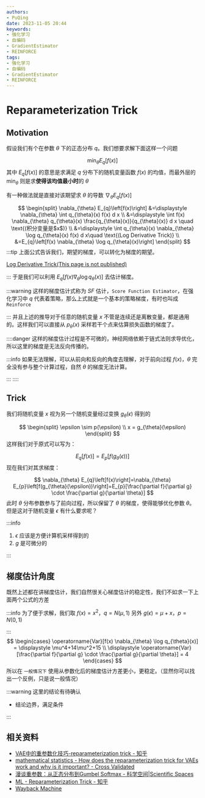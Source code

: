 ```yaml
---
authors:
- PuQing
date: 2023-11-05 20:44
keywords:
- 强化学习
- 自编码
- GradientEstimator
- REINFORCE
tags:
- 强化学习
- 自编码
- GradientEstimator
- REINFORCE
---
```

# Reparameterization Trick

## Motivation

假设我们有个在参数 $\theta$ 下的正态分布 $q$。我们想要求解下面这样一个问题

$$
\min_{\theta} E_{q}[f(x)]
$$
其中 $E_{q}[f(x)]$ 的意思是求满足 $q$ 分布下的随机变量函数 $f(x)$ 的均值，而最外层的 $\min_{\theta}$ 则是求**使得该均值最小时**的 $\theta$


<!--truncate-->
有一种做法就是直接对该期望求 $\theta$ 的导数 $\nabla_{\theta} E_{q}\left[f(x)\right]$

$$
\begin{split}
\nabla_{\theta} E_{q}\left[f(x)\right]
&=\displaystyle \nabla_{\theta} \int q_{\theta}(x) f(x) d x \\
&=\displaystyle \int f(x) \nabla_{\theta} q_{\theta}(x) \frac{q_{\theta}(x)}{q_{\theta}(x)} d x \quad \text{(积分变量是$x$)} \\
&=\displaystyle \int q_{\theta}(x) \nabla_{\theta} \log q_{\theta}(x) f(x) d x\quad \text{(Log Derivative Trick)} \\
&=E_{q}\left[f(x) \nabla_{\theta} \log q_{\theta}(x)\right]
\end{split}
$$
:::tip
上面公式告诉我们，期望的梯度，可以转化为梯度的期望。

[Log Derivative Trick(This page is not published)](./404)

:::
于是我们可以利用 $E_{q}\left[f(x) \nabla_{\theta} \log q_{\theta}(x)\right]$ 去估计梯度。

:::warning
这样的梯度估计式称为 $SF$ 估计，`Score Function Estimator`，在强化学习中 $q$ 代表着策略，那么上式就是一个基本的策略梯度，有时也叫成 `Reinforce`

:::
并且上述的推导对于任意的随机变量 $x$ 不管是连续还是离散变量，都是通用的。这样我们可以直接从 $p_{\theta}(x)$ 采样若干个点来估算损失函数的梯度了。

::::danger
这样的梯度估计过程是不可微的，神经网络依赖于链式法则求导优化，所以这里的梯度是无法反向传播的。

:::info
如果无法理解，可以从前向和反向的角度去理解，对于前向过程 $f(x)$，$\theta$ 完全没有参与整个计算过程，自然 $\theta$ 的梯度无法计算。


:::
::::
## Trick

我们将随机变量 $x$ 视为另一个随机变量经过变换 $g_{\theta}(\epsilon)$ 得到的

$$
\begin{split}
\epsilon \sim p(\epsilon) \\
x = g_{\theta}(\epsilon)
\end{split}
$$
这样我们对于原式可以写为：

$$
E_{q}\left[f(x)\right]=E_{p}\left[f(g_{\theta}(\epsilon))\right]
$$
现在我们对其求梯度：

$$
\nabla_{\theta} E_{q}\left[f(x)\right]=\nabla_{\theta} E_{p}\left[f(g_{\theta}(\epsilon))\right]=E_{p}[\frac{\partial f}{\partial g} \cdot \frac{\partial g}{\partial \theta}]
$$
此时 $\theta$ 分布参数参与了前向过程，所以保留了 $\theta$ 的梯度，使得能够优化参数 $\theta$。但是这对于随机变量 $\epsilon$ 有什么要求呢？

:::info
1. $\epsilon$ 应该是方便计算机采样得到的
2. $g$ 是可微分的


:::
## 梯度估计角度

既然上述都在讲梯度估计，我们自然很关心梯度估计的稳定性，我们不如求一下上面两个公式的方差

:::info
为了便于求解，我们取 $f(x)=x^2$，$q=N(\mu,1)$
另外 $g(\epsilon) = \mu+ x$，$p =N(0,1)$


:::
$$
\begin{cases}
\operatorname{Var}[f(x) \nabla_{\theta} \log q_{\theta}(x)] = \displaystyle \mu^4+14\mu^2+15 \\
\displaystyle \operatorname{Var}[\frac{\partial f}{\partial g} \cdot \frac{\partial g}{\partial \theta}] = 4
\end{cases}
$$
所以在 `一般情况下` 使用从参数化后的梯度估计方差更小，更稳定。（显然你可以找出一个反例，只是说一般情况）

:::warning 这里的结论有待确认

- 结论边界，满足条件

:::
## 相关资料

- [VAE中的重参数化技巧-reparameterization trick - 知乎](https://zhuanlan.zhihu.com/p/344938643)
- [mathematical statistics - How does the reparameterization trick for VAEs work and why is it important? - Cross Validated](https://stats.stackexchange.com/questions/199605/how-does-the-reparameterization-trick-for-vaes-work-and-why-is-it-important)
- [漫谈重参数：从正态分布到Gumbel Softmax - 科学空间|Scientific Spaces](https://kexue.fm/archives/6705)
- [ML - Reparameterization Trick - 知乎](https://zhuanlan.zhihu.com/p/364178598)
- [Wayback Machine](https://web.archive.org/web/20160418040123/http://dpkingma.com/wordpress/wp-content/uploads/2015/12/talk_nips_workshop_2015.pdf)
